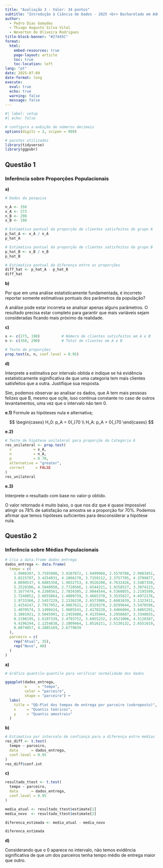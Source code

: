 ```yaml
---
title: "Avaliação 3 - Valor: 34 pontos"
subtitle: "Introdução à Ciência de Dados - 2025 <br> Bacharelado em Administração"
author:   
  - Pedro Dias Gomydes
  - Thiago Augusto Silva Vital
  - Weverton de Oliveira Rodrigues
title-block-banner: "#27445C"
format:
  html:
    embed-resources: true
    page-layout: article
    toc: true
    toc-location: left
lang: "pt"
date: 2025-07-09
date-format: long
execute:
  eval: true
  echo: true
  warning: false
  message: false
---
```




```r
#| label: setup
#| echo: false

# configura a exbição de números decimais
options(digits = 3, scipen = 999)

# pacotes utilizados
library(tidyverse)
library(ggpubr)
```




## Questão 1

### Inferência sobre Proporções Populacionais

**a)** 

```r
# Dados da pesquisa

n_A <- 350
x_A <- 273
n_B <- 290
x_B <- 198

```


```r
# Estimativa pontual da proporção de clientes satisfeitos do grupo A
p_hat_A <- x_A / n_A
p_hat_A

```


```r
# Estimativa pontual da proporção de clientes satisfeitos do grupo B
p_hat_B <- x_B / n_B
p_hat_B

```


```r
# Estimativa pontual da diferença entre as proporções
diff_hat <- p_hat_A - p_hat_B
diff_hat

```




**b)** 

Por que em uma análise estatisticamente fundamentada, é incorreto reportar somente estimativas pontuais dos parâmetros da população?

A análise pode estar incorreta se analisar apenas alguns parâmetros. O resultado precisa estar completo para garantir que mais variáveis sejam consideradas ficando mais próximo da realidade.



**c)** 


```r
x <- c(273, 198)          # Número de clientes satisfeitos em A e B
n <- c(350, 290)          # Total de clientes em A e B

# Teste de proporções
prop.test(x, n, conf.level = 0.95)

```



**d)** 

Interprete a estimativa por intervalo obtida e indique se há evidência estatisticamente siginificativa de que uma categoria tem mais clientes satisfeitos que a outra. Justifique sua resposta.

Sim, podemos observar ao analisar os dados, que A tem mais pessoas felizes que B, mesmo que oçile, isso continua constante no caso de outros levantamentos, uma vez que o intervalo não tem 0. 

**e.1)** 
Formule as hipóteses nula e alternativa;



$$
\begin{cases}
H_0: p_A = 0{,}70 \\
H_A: p_A > 0{,}70
\end{cases}
$$



**e.2)** 
 

```r
# Teste de hipótese unilateral para proporção da Categoria A
res_unilateral <- prop.test(
  x          = x_A,         
  n          = n_A,
  p          = 0.70,
  alternative = "greater",
  correct     = FALSE
)
res_unilateral

```



**e.3)** 

Interprete o resultado com base no valor-p obtido.

O valor retornado é muito baixo, o que nos diz que é quase impossível atingir os 78% de satisfação na amostra se a proporção for 70%. Podemos afirmar que temos hipóteses suficientes para desconsiderar a hipótese nula.



## Questão 2

### Inferência sobre Médias Populacionais

```r
# Cria a data.frame dados_entrega
dados_entrega <- data.frame(
  tempo = c(
    1.9908307, 3.7595980, 3.9207872, 1.9499968, 2.5570788, 2.9083451, 
    3.8215787, 3.4254931, 4.1066170, 3.7159112, 2.3757705, 4.3799877, 
    4.0898537, 4.6885358, 1.9032753, 4.9526208, 4.7632426, 3.5487350, 
    5.2520306, 4.5840950, 2.7728566, 1.6544221, 1.9158527, 3.3874123,
    3.1677474, 4.2208561, 2.7834305, 2.9044544, 4.5360855, 2.2195599, 
    2.7240852, 2.6655864, 1.4009759, 3.4665378, 3.3535627, 4.6972176, 
    1.9733366, 2.5457229, 2.2336230, 2.6573906, 2.6681639, 3.1323411, 
    2.4254247, 2.7917952, 4.9867621, 2.8329370, 2.8299644, 3.5470596, 
    1.4070574, 3.1499424, 1.9685541, 2.4178228, 3.4466604, 3.6865291, 
    3.3801921, 3.5045991, 2.2455080, 4.4135944, 3.2958687, 3.3348655, 
    0.2198195, 1.6197339, 2.4793752, 3.6855232, 2.6521006, 4.5120387, 
    4.4196294, 1.1254838, 2.1009464, 1.8516211, 2.5130132, 2.6551619, 
    0.8074057, 4.2885169, 2.6779839
  ),
  parceiro = c(
    rep("Atual", 35),
    rep("Novo", 40)
  )
)
```



**a)** 


```r
# Gráfico quantile-quantile para verificar normalidade dos dados

ggqqplot(dados_entrega, 
         x     = "tempo", 
         color = "parceiro", 
         shape = "parceiro") +
  labs(
    title = "QQ-Plot dos tempos de entrega por parceiro (sobreposto)",
    x     = "Quantis teóricos",
    y     = "Quantis amostrais"
  )


```




**b)**


```r
# Estimativa por intervalo de confiança para a diferença entre médias 
res_diff <- t.test(
  tempo ~ parceiro, 
  data      = dados_entrega, 
  conf.level = 0.95
)
res_diff$conf.int

```




**c)**

```r

resultado_ttest <- t.test(
  tempo ~ parceiro,
  data      = dados_entrega,
  conf.level = 0.95
)

media_atual <- resultado_ttest$estimate[1]
media_novo  <- resultado_ttest$estimate[2]

diferenca_estimada <- media_atual - media_novo

diferenca_estimada

```

**d)** 

Considerando que o 0 aparece no intervalo, não temos evidência significativa de que um dos parceiros tenha tempo médio de entrega maior que outro.







